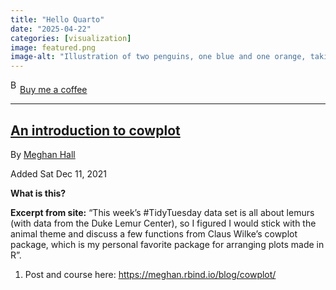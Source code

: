 ```yaml
---
title: "Hello Quarto"
date: "2025-04-22"
categories: [visualization]
image: featured.png
image-alt: "Illustration of two penguins, one blue and one orange, taking a selfie with a selfie stick. The moon in the background looks like the Quarto logo."
---
```



<link href="https://fonts.googleapis.com/css?family=Cookie" rel="stylesheet"><a class="bmc-button" target="_blank" href="https://www.buymeacoffee.com/JoscelinRocha">![Buy me a coffee](https://cdn.buymeacoffee.com/buttons/bmc-new-btn-logo.svg){alt="Buy me a coffee" width="15" height="21"}Buy me a coffee</a>

------------------------------------------------------------------------


## [An introduction to cowplot](https://meghan.rbind.io/blog/cowplot/)

By [Meghan Hall](https://meghan.rbind.io/blog/cowplot/)

Added Sat Dec 11, 2021

**What is this?**

**Excerpt from site:** "This week's #TidyTuesday data set is all about lemurs (with data from the Duke Lemur Center), so I figured I would stick with the animal theme and discuss a few functions from Claus Wilke's cowplot package, which is my personal favorite package for arranging plots made in R".

1.  Post and course here: <https://meghan.rbind.io/blog/cowplot/>
